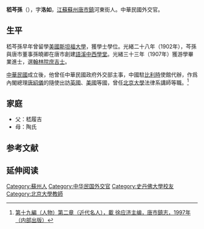 '''嵇芩孫'''（{{bd|1884年||1944年|}}），字'''洛如'''，[[江蘇|江蘇]][[蘇州|蘇州]][[唐市鎮|唐市鎮]]河東街人。中華民國外交官。

==生平==
嵇芩孫早年曾留學[[美國|美國]][[斯坦福大學|斯坦福大學]]，獲學士學位。光緒二十八年（1902年），芩孫與唐市董事孫曉卿在唐市創建[[語溪中西學堂|語溪中西學堂]]。光緒三十三年（1907年）獲游學畢業進士，選[[翰林院|翰林院]][[庶吉士|庶吉士]]。

[[中華民國|中華民國]]成立後，他曾任中華民國政府外交部主事，中國駐[[比利時|比利時]]使館代辦，作爲內閣總理[[唐紹儀|唐紹儀]]的隨使出訪[[英國|英國]]、[[美國|美國]]等國，曾任[[北京大學|北京大學]]法律系講師等職。<ref>[http://www.dfzb.suzhou.gov.cn/zsbl/1628327.htm 第十九編（人物）第二章（近代名人），載 徐应济主编，唐市鎮志，1997年（内部出版）]{{dead link|date=2017年12月 |bot=InternetArchiveBot |fix-attempted=yes }}</ref>

==家庭==
*父：嵇履吉
*母：陶氏

==参考文献==
{{reflist}}

==延伸阅读==
{{Wikisource further reading}}

{{光緒三十三年游學畢業進士}}
{{清朝欽命憲政編查館職官}}

{{Authority control}}

{{DEFAULTSORT:Ji嵇}}
[[Category:蘇州人|Category:蘇州人]]
[[Category:中华民国外交官|Category:中华民国外交官]]
[[Category:史丹佛大學校友|Category:史丹佛大學校友]]
[[Category:北京大學教師|Category:北京大學教師]]